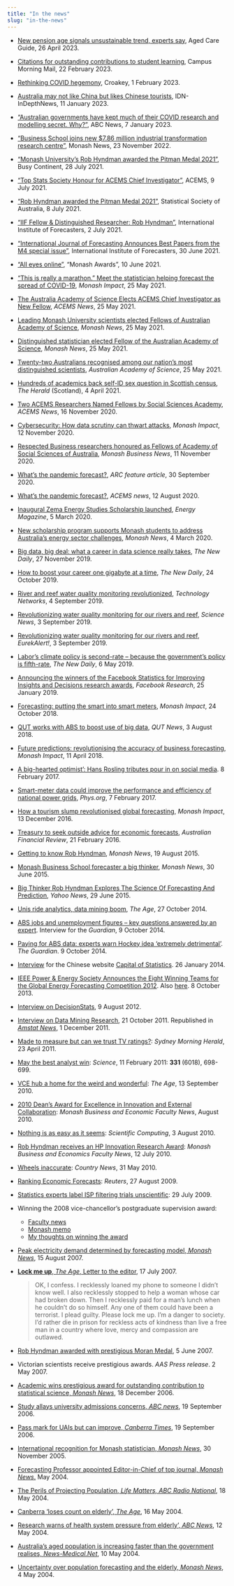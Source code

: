 ```yaml
---
title: "In the news"
slug: "in-the-news"
---
```


  * [New pension age signals unsustainable trend, experts say](https://www.agedcareguide.com.au/talking-aged-care/new-pension-age-signals-unsustainable-trend-experts-say), Aged Care Guide, 26 April 2023.
  * [Citations for outstanding contributions to student learning](https://campusmorningmail.com.au/news/citations-for-outstanding-contributions-to-student-learning/), Campus Morning Mail, 22 February 2023.
  * [Rethinking COVID hegemony](https://www.croakey.org/rethinking-covid-hegemony/), Croakey, 1 February 2023.
  * [Australia may not like China but likes Chinese tourists](https://www.indepthnews.net/index.php/sustainability/covid-19/5865-australia-may-not-like-china-but-likes-chinese-tourists), IDN-InDepthNews, 11 January 2023.
  * ["Australian governments have kept much of their COVID research and modelling secret. Why?"](https://www.abc.net.au/news/2023-01-07/covid-data-government-secrecy/101827548), ABC News, 7 January 2023.
  * ["Business School joins new $7.86 million industrial transformation research centre"](https://www.monash.edu/business/news/2022/business-school-joins-new-$7.86-million-industrial-transformation-research-centre/), Monash News, 23 November 2022.
  * ["Monash University’s Rob Hyndman awarded the Pitman Medal 2021"](https://busycontinent.com/monash-universitys-rob-hyndman-awarded/), Busy Continent, 28 July 2021.
  * ["Top Stats Society Honour for ACEMS Chief Investigator"](https://acems.org.au/news/rob-hyndman-pitman-medal), ACEMS, 9 July 2021.
  * ["Rob Hyndman awarded the Pitman Medal 2021"](https://statsoc.org.au/News-and-media-releases/10736720), Statistical Society of Australia, 8 July 2021.
  * ["IIF Fellow & Distinguished Researcher: Rob Hyndman"](https://forecasters.org/blog/2021/07/02/iif-fellow-distinguished-researcher-rob-hyndman/), International Institute of Forecasters, 2 July 2021.
  * ["International Journal of Forecasting Announces Best Papers from the M4 special issue"](https://forecasters.org/blog/2021/06/30/international-journal-of-forecasting-announces-best-papers-from-the-m4-special-issue/), International Institute of Forecasters, 30 June 2021.
  * ["All eyes online"](https://www.monash.edu/business/awards/george-athanasopoulos-and-rob-hyndman), "Monash Awards", 10 June 2021.
  * [“This is really a marathon.” Meet the statistician helping forecast the spread of COVID-19](https://impact.monash.edu/covid-19/this-is-really-a-marathon-meet-the-statistician-helping-forecast-the-spread-of-covid-19/), *Monash Impact*, 25 May 2021.
  * [The Australia Academy of Science Elects ACEMS Chief Investigator as New Fellow](https://acems.org.au/news/rob-hyndman-science-academy-fellow), *ACEMS News*, 25 May 2021.
  * [Leading Monash University scientists elected Fellows of Australian Academy of Science](https://www.monash.edu/news/articles/leading-monash-university-scientists-elected-fellow-of-australian-academy-of-science), *Monash News*, 25 May 2021.
  * [Distinguished statistician elected Fellow of the Australian Academy of Science](https://www.monash.edu/news/articles/distinguished-statistician-elected-fellow-of-the-australian-academy-of-science), *Monash News*, 25 May 2021.
  * [Twenty-two Australians recognised among our nation’s most distinguished scientists](https://www.science.org.au/news-and-events/news-and-media-releases/twenty-two-australians-recognised-among-nations-distinguished-scientists), *Australian Academy of Science*, 25 May 2021.
  * [Hundreds of academics back self-ID sex question in Scottish census](https://www.heraldscotland.com/news/19208054.hundreds-academics-back-self-id-sex-question-scottish-census/), *The Herald* (Scotland), 4 April 2021.
  * [Two ACEMS Researchers Named Fellows by Social Sciences Academy](https://acems.org.au/news/acems-social-sciences-fellows), *ACEMS News*, 16 November 2020.
  * [Cybersecurity: How data scrutiny can thwart attacks](https://impact.monash.edu/big-data/cybersecurity-how-data-scrutiny-can-thwart-attacks/), *Monash Impact*, 12 November 2020.
  * [Respected Business researchers honoured as Fellows of Academy of Social Sciences of Australia](https://www.monash.edu/business/news/2020/respected-business-researchers-honoured-as-fellows-of-academy-of-social-sciences-of-australia), *Monash Business News*, 11 November 2020.
  * [What's the pandemic forecast?](https://www.arc.gov.au/news-publications/media/feature-articles/whats-pandemic-forecast), *ARC feature article*, 30 September 2020.
  * [What's the pandemic forecast?](https://acems.org.au/news/covid-forecasting-team), *ACEMS news*, 12 August 2020.
  * [Inaugural Zema Energy Studies Scholarship launched](https://www.energymagazine.com.au/inaugural-zema-energy-studies-scholarship-launched/), *Energy Magazine*, 5 March 2020.
  * [New scholarship program supports Monash students to address Australia's energy sector challenges](https://www.monash.edu/news/articles/new-scholarship-program-supports-monash-students-to-address-australias-energy-sector-challenges), *Monash News*, 4 March 2020.
  * [Big data, big deal: what a career in data science really takes](https://thenewdaily.com.au/sponsored/2019/11/27/big-data-big-deal-what-a-career-in-data-science-really-takes/), *The New Daily*, 27 November 2019.
  * [How to boost your career one gigabyte at a time](https://thenewdaily.com.au/sponsored/2019/10/24/how-to-boost-your-career-one-gigabyte-at-a-time/), *The New Daily*, 24 October 2019.
  * [River and reef water quality monitoring revolutionized](https://www.technologynetworks.com/applied-sciences/news/river-and-reef-water-quality-monitoring-revolutionized-323567), *Technology Networks*, 4 September 2019.
  * [Revolutionizing water quality monitoring for our rivers and reef](https://www.sciencedaily.com/releases/2019/09/190903091446.htm), *Science News*, 3 September 2019.
  * [Revolutionizing water quality monitoring for our rivers and reef](https://www.eurekalert.org/pub_releases/2019-09/quot-rwq090219.php), *EurekAlert!*, 3 September 2019.
  * [Labor’s climate policy is second-rate – because the government’s policy is fifth-rate](https://thenewdaily.com.au/money/finance-news/2019/05/06/labor-climate-policy-costings/), *The New Daily*, 6 May 2019.
  * [Announcing the winners of the Facebook Statistics for Improving Insights and Decisions research awards](https://research.facebook.com/blog/2019/1/announcing-the-winners-of-the-statistics-for-improving-insights-and-decisions-research-awards/), *Facebook Research*, 25 January 2019.
  * [Forecasting: putting the smart into smart meters](https://impact.monash.edu/energy/forecasting-putting-the-smart-into-smart-meters/), *Monash Impact*, 24 October 2018.
  * [QUT works with ABS to boost use of big data](https://www.qut.edu.au/news?news-id=133908), *QUT News*, 3 August 2018.
  * [Future predictions: revolutionising the accuracy of business forecasting](https://impact.monash.edu/big-data/future-predictions-revolutionising-the-accuracy-of-business-forecasting/), *Monash Impact*, 11 April 2018.
  * [A big-hearted optimist': Hans Rosling tributes pour in on social media](https://www.theguardian.com/global-development/2017/feb/08/hans-rosling-tributes-melinda-gates-big-hearted-optimist). 8 February 2017.
  * [Smart-meter data could improve the performance and efficiency of national power grids](https://phys.org/news/2017-02-smart-meter-efficiency-national-power-grids.html),  *Phys.org*, 7 February 2017.
  * [How a tourism slump revolutionised global forecasting](https://impact.monash.edu/economy/how-a-tourism-slump-revolutionised-global-forecasting/), *Monash Impact*, 13 December 2016.
  * [Treasury to seek outside advice for economic forecasts](http://www.afr.com/news/politics/treasury-to-seek-outside-advice-for-economic-forecasts-20160221-gmzhc2), *Australian Financial Review*, 21 February 2016.
  * [Getting to know Rob Hyndman](http://www.monash.edu/news/articles/getting-to-know-rob-hyndman), *Monash News*, 19 August 2015.
  * [Monash Business School forecaster a big thinker](https://www.monash.edu/news/show/monash-business-school-forecaster-a-big-thinker), *Monash News*, 30 June 2015.
  * [Big Thinker Rob Hyndman Explores The Science Of Forecasting And Prediction](https://labs.yahoo.com/news/big-thinker-rob-hyndman-explores-science-forecasting-and-prediction), *Yahoo News*, 29 June 2015.
  * [Unis ride analytics, data mining boom](http://www.theage.com.au/national/education/unis-ride-analytics-data-mining-boom-20141020-118nnt.html), *The Age*, 27 October 2014.
  * [ABS jobs and unemployment figures -- key questions answered by an expert](http://www.theguardian.com/news/datablog/2014/oct/09/abs-jobs-and-unemployment-figures-key-questions-answered-by-an-expert). Interview for the *Guardian*, 9 October 2014.
  * [Paying for ABS data: experts warn Hockey idea 'extremely detrimental'](http://www.theguardian.com/australia-news/2014/oct/09/paying-for-abs-data-experts-warn-hockey-idea-extremely-detrimental). *The Guardian*. 9 October 2014.
  * [Interview](https://blog.earo.me/2014/01/26/interview-with-rob/) for the Chinese website [Capital of Statistics](http://cos.name/2014/02/cos-interview-rob-j-hyndman/). 26 January 2014.
  * [IEEE Power & Energy Society Announces the Eight Winning Teams for the Global Energy Forecasting Competition 2012](http://www.ieee-pes.org/ieee-pes-announces-the-eight-winning-teams-for-gefcom2012). Also [here](https://web.archive.org/web/20140714161927/http://finance.yahoo.com/news/ieee-power-energy-society-announces-120700338.html). 8 October 2013.
  * [Interview on  DecisionStats](http://www.decisionstats.com/interview-rob-j-hyndman-forecasting-expert-rstats/), 9 August 2012.
  * [Interview on Data Mining Research](https://web.archive.org/web/20120517193003/http://www.dataminingblog.com/data-mining-interview-rob-hyndman/), 21 October 2011. Republished in [*Amstat News*](http://magazine.amstat.org/blog/2011/12/01/qasitedec11/), 1 December 2011.
  * [Made to measure but can we trust TV ratings?](http://www.smh.com.au/entertainment/tv-and-radio/made-to-measure-but-can-we-trust-tv-ratings-20110422-1dr9m.html): *Sydney Morning Herald*, 23 April 2011.
  * [May the best analyst win](http://www.sciencemag.org/content/331/6018/698.full): *Science*, 11 February 2011: **331** (6018), 698-699.
  * [VCE hub a home for the weird and wonderful](http://www.theage.com.au/national/education/vce-hub-a-home-for-the-weird-and-wonderful-20100910-154t6.html): *The Age*, 13 September 2010.
  * [2010 Dean's Award for Excellence in Innovation and External Collaboration](https://web.archive.org/web/20110303173556/http://news-events.buseco.monash.edu.au/2010/08/2010-dean%E2%80%99s-award-for-excellence-in-innovation-and-external-collaboration/): *Monash Business and Economic Faculty News*, August 2010.
  * [Nothing is as easy as it seems](http://www.scientificcomputing.com/article/2010/08/nothing-easy-it-seems): *Scientific Computing*, 3 August 2010.
  * [Rob Hyndman receives an HP Innovation Research Award](https://web.archive.org/web/20120710042405/http://news-events.buseco.monash.edu.au/2010/07/rob-hyndman-receives-an-hp-innovation-research-award/): *Monash Business and Economics Faculty News*, 12 July 2010.
  * [Wheels inaccurate](http://web.archive.org/web/20100915023256/http://www.countrynews.com.au:80/story.asp?TakeNo=201005312508795): *Country News*, 31 May 2010.
  * [Ranking Economic Forecasts](https://web.archive.org/web/20090831200809/http://blogs.reuters.com/macroscope/2009/08/27/ranking-economic-forecasts/): *Reuters*, 27 August 2009.
  * [Statistics experts label ISP filtering trials unscientific](http://www.arnnet.com.au/article/312845/statistics_experts_label_isp_filtering_trials_unscientific/): 29 July 2009.
  * Winning the 2008 vice-chancellor's postgraduate supervision award:
     - [Faculty news](https://web.archive.org/web/20110415161102/http://www.buseco.monash.edu.au/news/buseco-bulletin08/august/stories/moranmedal.html)
     - [Monash memo](http://adm.monash.edu/records-archives/archives/memo-archive/2004-2007/stories/20080820/research-awards.html)
     - [My thoughts on winning the award](https://robjhyndman.com/hyndsight/supervision-award/)
  * [Peak electricity demand determined by forecasting model, *Monash News*](http://adm.monash.edu/records-archives/archives/memo-archive/2004-2007/stories/20070815/rob-hyndman.html), 15 August 2007.
  * [**Lock me up**, *The Age*, Letter to the editor](http://www.theage.com.au/news/letters/neither-a-borrower-nor-a-lender-be/2007/07/16/1184559701338.html), 17 July 2007.

     > OK, I confess. I recklessly loaned my phone to someone I didn't know well. I also recklessly stopped to help a woman whose car had broken down. Then I recklessly paid for a man's lunch when he couldn't do so himself. Any one of them could have been a terrorist. I plead guilty. Please lock me up. I'm a danger to society. I'd rather die in prison for reckless acts of kindness than live a free man in a country where love, mercy and compassion are outlawed.

  * [Rob Hyndman awarded with prestigious Moran Medal](https://web.archive.org/web/20080723031256/http://www.buseco.monash.edu.au/news/2007/june/moran-medal.html), 5 June 2007.
  * Victorian scientists receive prestigious awards. *AAS Press release*. 2 May 2007.
  * [Academic wins prestigious award for outstanding contribution to statistical science, *Monash News*](https://web.archive.org/web/20120421193249/http://www.monash.edu.au/news/releases/show/1043), 18 December 2006.
  * [Study allays university admissions concerns, *ABC news*](http://www.abc.net.au/news/2006-09-19/study-allays-university-admissions-concerns/1267414), 19 September 2006.
  * [Pass mark for UAIs but can improve, *Canberra Times*](http://web.archive.org/web/20080905094555/http://www.canberratimes.com.au/news/local/news/general/pass-mark-for-uais-but-can-improve/347234.aspx), 19 September 2006.
  * [International recognition for Monash statistician, *Monash News*,](http://adm.monash.edu/records-archives/archives/memo-archive/2004-2007/stories/20051130/r-hyndman.html) 30 November 2005.
  * [Forecasting Professor appointed Editor-in-Chief of top journal, *Monash News*.](https://web.archive.org/web/20080723003856/http://www.buseco.monash.edu.au/news/2004/may/forecasting.html) May 2004.
  * [The Perils of Projecting Population, *Life Matters, ABC Radio National*](http://web.archive.org/web/20040623175820/http://www.abc.net.au/rn/talks/lm/stories/s1110050.htm), 18 May 2004.
  * [Canberra 'loses count on elderly', *The Age*](http://www.theage.com.au/articles/2004/05/15/1084571000068.html), 16 May 2004.
  * [Research warns of health system pressure from elderly', *ABC News*](http://www.abc.net.au/news/2004-05-12/research-warns-of-health-system-pressure-from/1974408), 12 May 2004.
  * [Australia's aged population is increasing faster than the government realises, *News-Medical.Net*](http://www.news-medical.net/news/2004/05/10/1367.aspx), 10 May 2004.
  * [Uncertainty over population forecasting and the elderly, *Monash News*](https://web.archive.org/web/20120422042523/http://www.monash.edu.au/news/releases/show/95), 4 May 2004.
